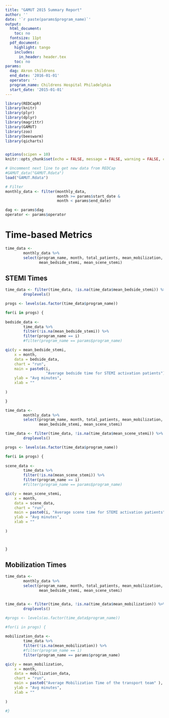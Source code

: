 ```yaml
---
title: "GAMUT 2015 Summary Report"
author: ''
date: '`r paste(params$program_name)`'
output:
  html_document:
    toc: no
  fontsize: 11pt
  pdf_document:
    highlight: tango
    includes:
      in_header: header.tex
    toc: no
params:
  dag: Akron Childrens
  end_date: '2016-01-01'
  operator: ''
  program_name: Childrens Hospital Philadelphia
  start_date: '2015-01-01'
---
```



```r
library(REDCapR)
library(knitr)
library(plyr)
library(dplyr)
library(magrittr)
library(GAMUT)
library(zoo)
library(beeswarm)
library(qicharts)


options(scipen = 10)
knitr::opts_chunk$set(echo = FALSE, message = FALSE, warning = FALSE, comment = "")


```
```r
# Uncomment next line to get new data from REDCap
#GAMUT_data("GAMUT.Rdata")
load("GAMUT.Rdata")

# Filter 
monthly_data <- filter(monthly_data,
                       month >= params$start_date & 
                       month < params$end_date)

dag <- params$dag
operator <- params$operator

```

\pagestyle{fancy}
\fancyheadoffset{0cm}
\rhead{}
\lhead{`r dag`}
\chead{GAMUT 2015 Summary Report}
\cfoot{Confidential report for quality improvement purposes}
\fancyfoot[LE,RO]{\thepage}

\renewcommand{\headrulewidth}{0.4pt}
\renewcommand{\footrulewidth}{0.4pt}

\thispagestyle{empty}
\begin{center}
%\Large{`r paste(dag, ifelse(operator == "AIM", "Air Methods", ""))`}
\vfill
`r paste("Report generated on ", Sys.Date())`

\end{center}  



\newpage  

# Time-based Metrics


```r

time_data <- 
        monthly_data %>%
        select(program_name, month, total_patients, mean_mobilization, stemi_cases,
               mean_bedside_stemi, mean_scene_stemi)

```


## STEMI Times

```r

time_data <- filter(time_data, !is.na(time_data$mean_bedside_stemi)) %>%
        droplevels()

progs <- levels(as.factor(time_data$program_name)) 

for(i in progs) {
        
bedside_data <- 
        time_data %>%
        filter(!is.na(mean_bedside_stemi)) %>%
        filter(program_name == i)
        #filter(program_name == params$program_name)

qic(y = mean_bedside_stemi,
    x = month,
    data = bedside_data,
    chart = "run",
    main = paste0(i, 
                  "Average bedside time for STEMI activation patients"),
    ylab = "Avg minutes",
    xlab = ""
    
)

}


```

```r

time_data <- 
        monthly_data %>%
        select(program_name, month, total_patients, mean_mobilization, stemi_cases,
               mean_bedside_stemi, mean_scene_stemi)

time_data <- filter(time_data, !is.na(time_data$mean_scene_stemi)) %>%
        droplevels()

progs <- levels(as.factor(time_data$program_name)) 

for(i in progs) {
        
scene_data <- 
        time_data %>%
        filter(!is.na(mean_scene_stemi)) %>%
        filter(program_name == i)
        #filter(program_name == params$program_name)

qic(y = mean_scene_stemi,
    x = month,
    data = scene_data,
    chart = "run",
    main = paste0(i, "Average scene time for STEMI activation patients"),
    ylab = "Avg minutes",
    xlab = ""
    
)



}

```

## Mobilization Times
```r

time_data <- 
        monthly_data %>%
        select(program_name, month, total_patients, mean_mobilization, stemi_cases,
               mean_bedside_stemi, mean_scene_stemi)


time_data <- filter(time_data, !is.na(time_data$mean_mobilization)) %>%
        droplevels()

#progs <- levels(as.factor(time_data$program_name)) 

#for(i in progs) {
        
mobilization_data <- 
        time_data %>%
        filter(!is.na(mean_mobilization)) %>%
        #filter(program_name == i)
        filter(program_name == params$program_name)

qic(y = mean_mobilization,
    x = month,
    data = mobilization_data,
    chart = "run",
    main = paste0("Average Mobilization Time of the transport team" ),
    ylab = "Avg minutes",
    xlab = ""
    
)

#}

```



